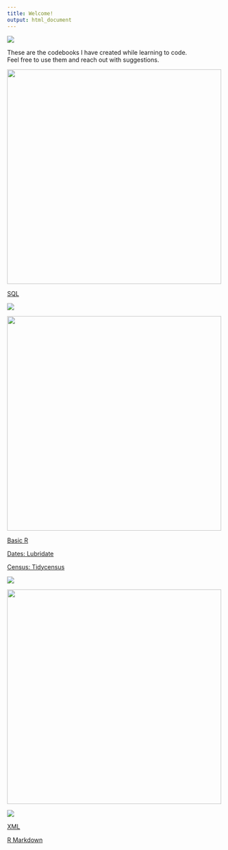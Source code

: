 ---
title: Welcome!
output: html_document
---

![](https://raw.githubusercontent.com/social-lorax/howto_codebooks/master/images/cat.gif)

These are the codebooks I have created while learning to code.  
Feel free to use them and reach out with suggestions.

<img src="https://raw.githubusercontent.com/social-lorax/howto_codebooks/master/images/sql.png" width="500">
  
[SQL](sql.html)

![](https://raw.githubusercontent.com/social-lorax/howto_codebooks/master/images/underline_main.gif)

<img src="https://raw.githubusercontent.com/social-lorax/howto_codebooks/master/images/logo_r.png" width="500">

[Basic R](r_basic.html)  
  
[Dates: Lubridate](r_lubridate.html)

[Census: Tidycensus](r_census.html)

\newline

![](https://raw.githubusercontent.com/social-lorax/howto_codebooks/master/images/underline_main.gif)

<img src="https://raw.githubusercontent.com/social-lorax/howto_codebooks/master/images/logo_python.png" width="500">

![](https://raw.githubusercontent.com/social-lorax/howto_codebooks/master/images/underline_main.gif)

[XML](xml.html)  
  
[R Markdown](markdown.html)